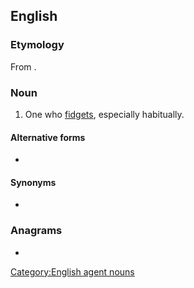 ==English==

===Etymology===
From {{suffix|en|fidget|er}}.

===Noun===
{{en-noun}}

# One who [[fidget]]s, especially habitually.

====Alternative forms====
* {{l|en|fidgetter}} {{q|rare}}

====Synonyms====
* {{l|en|fidget}}

===Anagrams===
* {{anagrams|en|a=deefgirt|regifted}}

[[Category:English agent nouns]]